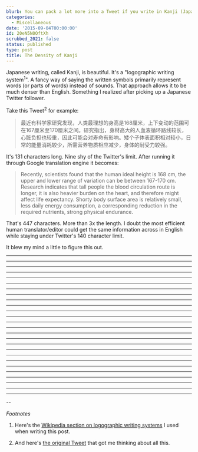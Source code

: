 ```yaml
---
blurb: You can pack a lot more into a Tweet if you write in Kanji (Japanese).
categories:
  - Miscellaneous
date: '2015-09-04T00:00:00'
id: 20eN5N0OftXh
scrubbed_2021: false
status: published
type: post
title: The Density of Kanji
---
```


Japanese writing, called Kanji, is beautiful. It's a "logographic writing system<sup>1</sup>". A fancy way of saying the written symbols primarily represent words (or parts of words) instead of sounds. That approach allows it to be much denser than English. Something I realized after picking up a Japanese Twitter follower.

Take this Tweet<sup>2</sup> for example:

> 最近有科学家研究发现，人类最理想的身高是168厘米，上下变动的范围可在167厘米至170厘米之间。研究指出，身材高大的人血液循环路线较长，心脏负担也较重，因此可能会对寿命有影响。矮个子体表面积相对较小，日常的能量消耗较少，所需营养物质相应减少，身体的耐受力较强。

It's 131 characters long. Nine shy of the Twitter's limit. After running it through Google translation engine it becomes:

> Recently, scientists found that the human ideal height is 168 cm, the upper and lower range of variation can be between 167-170 cm. Research indicates that tall people the blood circulation route is longer, it is also heavier burden on the heart, and therefore might affect life expectancy. Shorty body surface area is relatively small, less daily energy consumption, a corresponding reduction in the required nutrients, strong physical endurance.

That's 447 characters. More than 3x the length. I doubt the most efficient human translator/editor could get the same information across in English while staying under Twitter's 140 character limit. 

It blew my mind a little to figure this out. 

---
---
---
---
---
---
---
---
---
---
---
---
---
---
---
---
---
---
---
---
---
---
---
---
---
---
--

_Footnotes_

1. Here's the [Wikipedia section on logographic writing systems](https://en.wikipedia.org/wiki/List_of_writing_systems#Logographic_writing_systems) I used when writing this post. 

2. And here's [the original Tweet](https://twitter.com/williamlong/status/572978037584752640) that got me thinking about all this.
